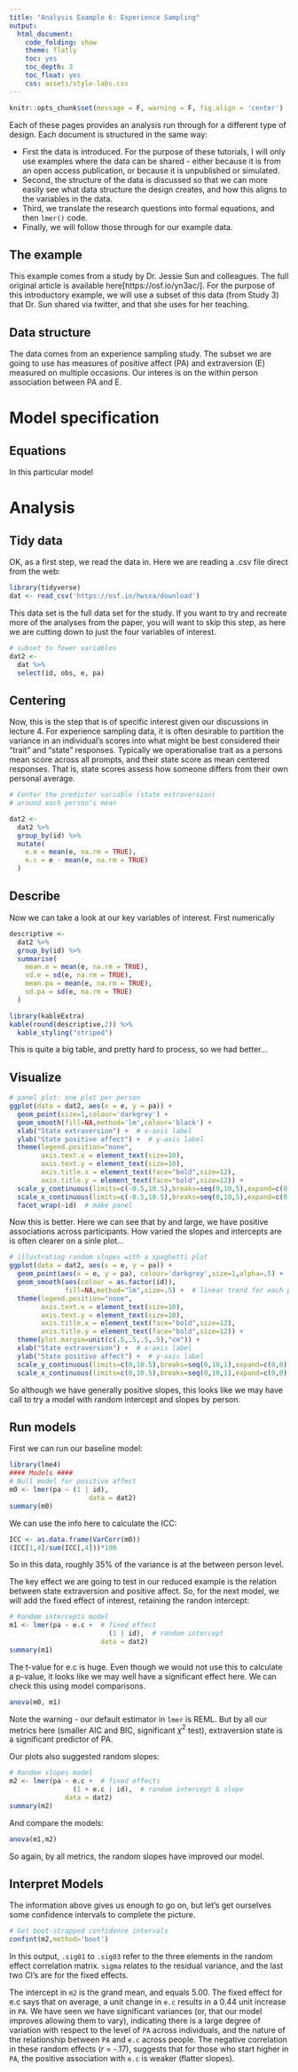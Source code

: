 ```yaml
---
title: "Analysis Example 6: Experience Sampling"
output:
  html_document:
    code_folding: show
    theme: flatly
    toc: yes
    toc_depth: 3
    toc_float: yes
    css: assets/style-labs.css
---
```

```r
knitr::opts_chunk$set(message = F, warning = F, fig.align = 'center')
```

:::frame

Each of these pages provides an analysis run through for a different type of design. Each document is structured in the same way:  

  - First the data is introduced. For the purpose of these tutorials, I will only use examples where the data can be shared - either because it is from an open access publication, or because it is unpublished or simulated. 
  - Second, the structure of the data is discussed so that we can more easily see what data structure the design creates, and how this aligns to the variables in the data.
  - Third, we translate the research questions into formal equations, and then `lmer()` code. 
  - Finally, we will follow those through for our example data.

:::

## The example
This example comes from a study by Dr. Jessie Sun and colleagues. The full original article is available here[https://osf.io/yn3ac/]. For the purpose of this introductory example, we will use a subset of this data (from Study 3) that Dr. Sun shared via twitter, and that she uses for her teaching. 

## Data structure
The data comes from an experience sampling study. The subset we are going to use has measures of positive affect (PA) and extraversion (E) measured on multiple occasions. Our interes is on the within person association between PA and E.

# Model specification

## Equations
In this particular model 

# Analysis

## Tidy data
OK, as a first step, we read the data in. Here we are reading a .csv file direct from the web:

```r
library(tidyverse)
dat <- read_csv('https://osf.io/hwsxa/download')
```

This data set is the full data set for the study. If you want to try and recreate more of the analyses from the paper, you will want to skip this step, as here we are cutting down to just the four variables of interest.

```r
# subset to fewer variables
dat2 <- 
  dat %>% 
  select(id, obs, e, pa)
```

## Centering
Now, this is the step that is of specific interest given our discussions in lecture 4. For experience sampling data, it is often desirable to partition the variance in an individual's scores into what might be best considered their "trait" and "state" responses. Typically we operationalise trait as a persons mean score across all prompts, and their state score as mean centered responses. That is, state scores assess how someone differs from their own personal average.

```r
# Center the predictor variable (state extraversion)
# around each person's mean

dat2 <- 
  dat2 %>%
  group_by(id) %>%
  mutate(
    e.m = mean(e, na.rm = TRUE),
    e.c = e - mean(e, na.rm = TRUE)
  )
```

## Describe
Now we can take a look at our key variables of interest. First numerically
```r
descriptive <- 
  dat2 %>%
  group_by(id) %>%
  summarise(
    mean.e = mean(e, na.rm = TRUE),
    sd.e = sd(e, na.rm = TRUE),
    mean.pa = mean(e, na.rm = TRUE),
    sd.pa = sd(e, na.rm = TRUE)
  )
```

```r
library(kableExtra)
kable(round(descriptive,2)) %>%
  kable_styling("striped")
```

This is quite a big table, and pretty hard to process, so we had better...

## Visualize


```r
# panel plot: one plot per person
ggplot(data = dat2, aes(x = e, y = pa)) + 
  geom_point(size=1,colour='darkgrey') + 
  geom_smooth(fill=NA,method='lm',colour='black') +
  xlab("State extraversion") +  # x-axis label
  ylab("State positive affect") +  # y-axis label
  theme(legend.position="none",
        axis.text.x = element_text(size=10),
        axis.text.y = element_text(size=10),
        axis.title.x = element_text(face="bold",size=12),
        axis.title.y = element_text(face="bold",size=12)) +
  scale_y_continuous(limits=c(-0.5,10.5),breaks=seq(0,10,5),expand=c(0,0)) +
  scale_x_continuous(limits=c(-0.5,10.5),breaks=seq(0,10,5),expand=c(0,0)) +
  facet_wrap(~id)  # make panel
```

Now this is better. Here we can see that by and large, we have positive associations across participants. How varied the slopes and intercepts are is often clearer on a sinle plot...

```r
# illustrating random slopes with a spaghetti plot
ggplot(data = dat2, aes(x = e, y = pa)) +
  geom_point(aes(x = e, y = pa), colour='darkgrey',size=1,alpha=.5) +
  geom_smooth(aes(colour = as.factor(id)),
              fill=NA,method="lm",size=.5) +  # linear trend for each participant
  theme(legend.position="none",
        axis.text.x = element_text(size=10),
        axis.text.y = element_text(size=10),
        axis.title.x = element_text(face="bold",size=12),
        axis.title.y = element_text(face="bold",size=12)) +
  theme(plot.margin=unit(c(.5,.5,.5,.5),"cm")) +
  xlab("State extraversion") +  # x-axis label
  ylab("State positive affect") +  # y-axis label
  scale_y_continuous(limits=c(0,10.5),breaks=seq(0,10,1),expand=c(0,0)) +
  scale_x_continuous(limits=c(0,10.5),breaks=seq(0,10,1),expand=c(0,0))
```

So although we have generally positive slopes, this looks like we may have call to try a model with random intercept and slopes by person.

## Run models

First we can run our baseline model:

```r
library(lme4)
#### Models ####
# Null model for positive affect
m0 <- lmer(pa ~ (1 | id), 
                    data = dat2)
summary(m0) 
```

We can use the info here to calculate the ICC:

```r
ICC <- as.data.frame(VarCorr(m0))
(ICC[1,4]/sum(ICC[,4]))*100
```

So in this data, roughly 35% of the variance is at the between person level.

The key effect we are going to test in our reduced example is the relation between state extraversion and positive affect. So, for the next model, we will add the fixed effect of interest, retaining the randon intercept:

```r
# Random intercepts model
m1 <- lmer(pa ~ e.c +  # fixed effect 
                         (1 | id),  # random intercept
                       data = dat2) 
summary(m1)
```

The t-value for e.c is huge. Even though we would not use this to calculate a p-value, it looks like we may well have a significant effect here. We can check this using model comparisons.

```r
anova(m0, m1)
```

Note the warning - our default estimator in `lmer` is REML. But by all our metrics here (smaller AIC and BIC, significant $\chi^2$ test), extraversion state is a significant predictor of PA.

Our plots also suggested random slopes: 

```r
# Random slopes model
m2 <- lmer(pa ~ e.c +  # fixed effects 
                (1 + e.c | id),  # random intercept & slope
              data = dat2) 
summary(m2)
```

And compare the models:

```r
anova(m1,m2)
```

So again, by all metrics, the random slopes have improved our model.

## Interpret Models
The information above gives us enough to go on, but let's get ourselves some confidence intervals to complete the picture. 

```r
# Get boot-strapped confidence intervals
confint(m2,method='boot')
```

In this output, `.sig01` to `.sig03` refer to the three elements in the random effect correlation matrix. `sigma` relates to the residual variance, and the last two CI's are for the fixed effects.

The intercept in `m2` is the grand mean, and equals 5.00. The fixed effect for e.c says that on average, a unit change in `e.c` results in a 0.44 unit increase in `PA`. We have seen we have significant variances (or, that our model improves allowing them to vary), indicating there is a large degree of variation with respect to the level of `PA` across individuals, and the nature of the relationship between `PA` and `e.c` across people. The negative correlation in these random effects (*r* = -.17), suggests that for those who start higher in `PA`, the positive association with `e.c` is weaker (flatter slopes).

